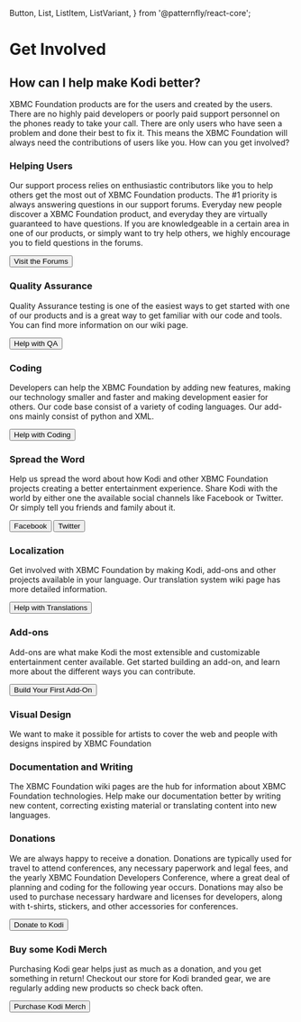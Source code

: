   Button,
  List,
  ListItem,
  ListVariant,
} from '@patternfly/react-core';

# Get Involved

## How can I help make Kodi better?

XBMC Foundation products are for the users and created by the users. There are no highly paid developers or poorly paid support personnel on the phones ready to take your call. There are only users who have seen a problem and done their best to fix it. This means the XBMC Foundation will always need the contributions of users like you. How can you get involved?

### Helping Users

Our support process relies on enthusiastic contributors like you to help others get the most out of XBMC Foundation products. The #1 priority is always answering questions in our support forums. Everyday new people discover a XBMC Foundation product, and everyday they are virtually guaranteed to have questions. If you are knowledgeable in a certain area in one of our products, or simply want to try help others, we highly encourage you to field questions in the forums.

<Button variant="link" component="a" href="https://forum.kodi.tv" isLarge>Visit the Forums <ArrowRightIcon/></Button>

### Quality Assurance

Quality Assurance testing is one of the easiest ways to get started with one of our products and is a great way to get familiar with our code and tools. You can find more information on our wiki page.
 
<Button variant="link" component="a" href="https://kodi.wiki/index.php?title=HOW-TO:Help_with_quality_assurance_testing" isLarge>Help with QA <ArrowRightIcon/></Button>

### Coding

Developers can help the XBMC Foundation by adding new features, making our technology smaller and faster and making development easier for others. Our code base consist of a variety of coding languages. Our add-ons mainly consist of python and XML.
 
<Button variant="link" component="a" href="https://github.com/xbmc" isLarge>Help with Coding <ArrowRightIcon/></Button>

### Spread the Word

Help us spread the word about how Kodi and other XBMC Foundation projects creating a better entertainment experience. Share Kodi with the world by either one the available social channels like Facebook or Twitter. Or simply tell you friends and family about it.

<List variant={ListVariant.inline}>
  <ListItem>
    <Button variant="primary" component="a" href="https://www.facebook.com/KodiEntertainment" isLarge>Facebook</Button>
  </ListItem>
  <ListItem>
    <Button variant="primary" component="a" href="https://twitter.com/koditv" isLarge>Twitter</Button>  
  </ListItem>
</List>

### Localization

Get involved with XBMC Foundation by making Kodi, add-ons and other projects available in your language. Our translation system wiki page has more detailed information.

<Button variant="link" component="a" href="https://kodi.wiki/index.php?title=Translation_System" isLarge>Help with Translations <ArrowRightIcon/></Button>

### Add-ons

Add-ons are what make Kodi the most extensible and customizable entertainment center available. Get started building an add-on, and learn more about the different ways you can contribute.
 
<Button variant="link" component="a" href="https://kodi.wiki/view/Add-on_development" isLarge>Build Your First Add-On <ArrowRightIcon/></Button>

### Visual Design

We want to make it possible for artists to cover the web and people with designs inspired by XBMC Foundation

### Documentation and Writing

The XBMC Foundation wiki pages are the hub for information about XBMC Foundation technologies. Help make our documentation better by writing new content, correcting existing material or translating content into new languages.

### Donations

We are always happy to receive a donation. Donations are typically used for travel to attend conferences, any necessary paperwork and legal fees, and the yearly XBMC Foundation Developers Conference, where a great deal of planning and coding for the following year occurs. Donations may also be used to purchase necessary hardware and licenses for developers, along with t-shirts, stickers, and other accessories for conferences.
 
<Button variant="link" component="a" href="/donate" isLarge>Donate to Kodi <ArrowRightIcon/></Button>

### Buy some Kodi Merch

Purchasing Kodi gear helps just as much as a donation, and you get something in return! Checkout our store for Kodi branded gear, we are regularly adding new products so check back often.
 
<Button variant="link" component="a" href="/store" isLarge>Purchase Kodi Merch <ArrowRightIcon/></Button>
